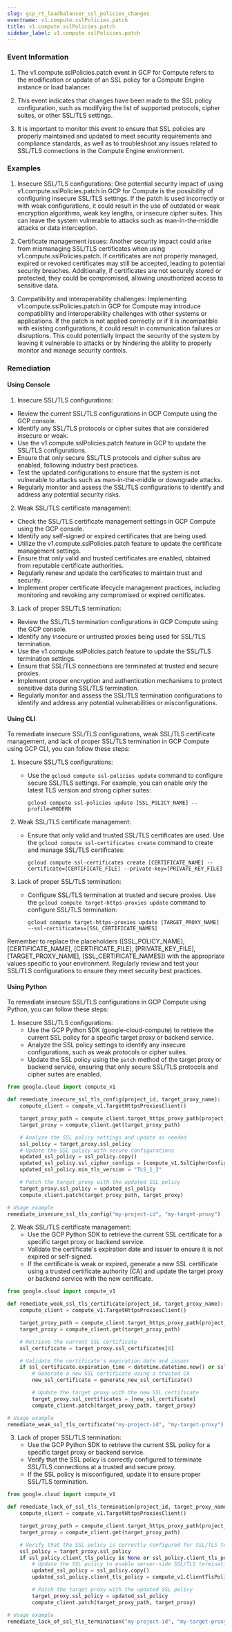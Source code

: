 ```yaml
--- 
slug: gcp_rt_loadbalancer_ssl_policies_changes
eventname: v1.compute.sslPolicies.patch
title: v1.compute.sslPolicies.patch
sidebar_label: v1.compute.sslPolicies.patch
---
```

                       
### Event Information

1. The v1.compute.sslPolicies.patch event in GCP for Compute refers to the modification or update of an SSL policy for a Compute Engine instance or load balancer.

2. This event indicates that changes have been made to the SSL policy configuration, such as modifying the list of supported protocols, cipher suites, or other SSL/TLS settings.

3. It is important to monitor this event to ensure that SSL policies are properly maintained and updated to meet security requirements and compliance standards, as well as to troubleshoot any issues related to SSL/TLS connections in the Compute Engine environment.


### Examples

1. Insecure SSL/TLS configurations: One potential security impact of using v1.compute.sslPolicies.patch in GCP for Compute is the possibility of configuring insecure SSL/TLS settings. If the patch is used incorrectly or with weak configurations, it could result in the use of outdated or weak encryption algorithms, weak key lengths, or insecure cipher suites. This can leave the system vulnerable to attacks such as man-in-the-middle attacks or data interception.

2. Certificate management issues: Another security impact could arise from mismanaging SSL/TLS certificates when using v1.compute.sslPolicies.patch. If certificates are not properly managed, expired or revoked certificates may still be accepted, leading to potential security breaches. Additionally, if certificates are not securely stored or protected, they could be compromised, allowing unauthorized access to sensitive data.

3. Compatibility and interoperability challenges: Implementing v1.compute.sslPolicies.patch in GCP for Compute may introduce compatibility and interoperability challenges with other systems or applications. If the patch is not applied correctly or if it is incompatible with existing configurations, it could result in communication failures or disruptions. This could potentially impact the security of the system by leaving it vulnerable to attacks or by hindering the ability to properly monitor and manage security controls.

### Remediation

#### Using Console

1. Insecure SSL/TLS configurations:
- Review the current SSL/TLS configurations in GCP Compute using the GCP console.
- Identify any SSL/TLS protocols or cipher suites that are considered insecure or weak.
- Use the v1.compute.sslPolicies.patch feature in GCP to update the SSL/TLS configurations.
- Ensure that only secure SSL/TLS protocols and cipher suites are enabled, following industry best practices.
- Test the updated configurations to ensure that the system is not vulnerable to attacks such as man-in-the-middle or downgrade attacks.
- Regularly monitor and assess the SSL/TLS configurations to identify and address any potential security risks.

2. Weak SSL/TLS certificate management:
- Check the SSL/TLS certificate management settings in GCP Compute using the GCP console.
- Identify any self-signed or expired certificates that are being used.
- Utilize the v1.compute.sslPolicies.patch feature to update the certificate management settings.
- Ensure that only valid and trusted certificates are enabled, obtained from reputable certificate authorities.
- Regularly renew and update the certificates to maintain trust and security.
- Implement proper certificate lifecycle management practices, including monitoring and revoking any compromised or expired certificates.

3. Lack of proper SSL/TLS termination:
- Review the SSL/TLS termination configurations in GCP Compute using the GCP console.
- Identify any insecure or untrusted proxies being used for SSL/TLS termination.
- Use the v1.compute.sslPolicies.patch feature to update the SSL/TLS termination settings.
- Ensure that SSL/TLS connections are terminated at trusted and secure proxies.
- Implement proper encryption and authentication mechanisms to protect sensitive data during SSL/TLS termination.
- Regularly monitor and assess the SSL/TLS termination configurations to identify and address any potential vulnerabilities or misconfigurations.

#### Using CLI

To remediate insecure SSL/TLS configurations, weak SSL/TLS certificate management, and lack of proper SSL/TLS termination in GCP Compute using GCP CLI, you can follow these steps:

1. Insecure SSL/TLS configurations:
   - Use the `gcloud compute ssl-policies update` command to configure secure SSL/TLS settings. For example, you can enable only the latest TLS version and strong cipher suites:
     ```
     gcloud compute ssl-policies update [SSL_POLICY_NAME] --profile=MODERN
     ```

2. Weak SSL/TLS certificate management:
   - Ensure that only valid and trusted SSL/TLS certificates are used. Use the `gcloud compute ssl-certificates create` command to create and manage SSL/TLS certificates:
     ```
     gcloud compute ssl-certificates create [CERTIFICATE_NAME] --certificate=[CERTIFICATE_FILE] --private-key=[PRIVATE_KEY_FILE]
     ```

3. Lack of proper SSL/TLS termination:
   - Configure SSL/TLS termination at trusted and secure proxies. Use the `gcloud compute target-https-proxies update` command to configure SSL/TLS termination:
     ```
     gcloud compute target-https-proxies update [TARGET_PROXY_NAME] --ssl-certificates=[SSL_CERTIFICATE_NAMES]
     ```

Remember to replace the placeholders ([SSL_POLICY_NAME], [CERTIFICATE_NAME], [CERTIFICATE_FILE], [PRIVATE_KEY_FILE], [TARGET_PROXY_NAME], [SSL_CERTIFICATE_NAMES]) with the appropriate values specific to your environment. Regularly review and test your SSL/TLS configurations to ensure they meet security best practices.

#### Using Python

To remediate insecure SSL/TLS configurations in GCP Compute using Python, you can follow these steps:

1. Insecure SSL/TLS configurations:
   - Use the GCP Python SDK (google-cloud-compute) to retrieve the current SSL policy for a specific target proxy or backend service.
   - Analyze the SSL policy settings to identify any insecure configurations, such as weak protocols or cipher suites.
   - Update the SSL policy using the `patch` method of the target proxy or backend service, ensuring that only secure SSL/TLS protocols and cipher suites are enabled.

```python
from google.cloud import compute_v1

def remediate_insecure_ssl_tls_config(project_id, target_proxy_name):
    compute_client = compute_v1.TargetHttpsProxiesClient()

    target_proxy_path = compute_client.target_https_proxy_path(project_id, target_proxy_name)
    target_proxy = compute_client.get(target_proxy_path)

    # Analyze the SSL policy settings and update as needed
    ssl_policy = target_proxy.ssl_policy
    # Update the SSL policy with secure configurations
    updated_ssl_policy = ssl_policy.copy()
    updated_ssl_policy.ssl_cipher_configs = [compute_v1.SslCipherConfig(name="MODERN")]
    updated_ssl_policy.min_tls_version = "TLS_1_2"

    # Patch the target proxy with the updated SSL policy
    target_proxy.ssl_policy = updated_ssl_policy
    compute_client.patch(target_proxy_path, target_proxy)

# Usage example
remediate_insecure_ssl_tls_config("my-project-id", "my-target-proxy")
```

2. Weak SSL/TLS certificate management:
   - Use the GCP Python SDK to retrieve the current SSL certificate for a specific target proxy or backend service.
   - Validate the certificate's expiration date and issuer to ensure it is not expired or self-signed.
   - If the certificate is weak or expired, generate a new SSL certificate using a trusted certificate authority (CA) and update the target proxy or backend service with the new certificate.

```python
from google.cloud import compute_v1

def remediate_weak_ssl_tls_certificate(project_id, target_proxy_name):
    compute_client = compute_v1.TargetHttpsProxiesClient()

    target_proxy_path = compute_client.target_https_proxy_path(project_id, target_proxy_name)
    target_proxy = compute_client.get(target_proxy_path)

    # Retrieve the current SSL certificate
    ssl_certificate = target_proxy.ssl_certificates[0]

    # Validate the certificate's expiration date and issuer
    if ssl_certificate.expiration_time < datetime.datetime.now() or ssl_certificate.self_link.startswith("https://www.googleapis.com/compute/v1/projects/"):
        # Generate a new SSL certificate using a trusted CA
        new_ssl_certificate = generate_new_ssl_certificate()

        # Update the target proxy with the new SSL certificate
        target_proxy.ssl_certificates = [new_ssl_certificate]
        compute_client.patch(target_proxy_path, target_proxy)

# Usage example
remediate_weak_ssl_tls_certificate("my-project-id", "my-target-proxy")
```

3. Lack of proper SSL/TLS termination:
   - Use the GCP Python SDK to retrieve the current SSL policy for a specific target proxy or backend service.
   - Verify that the SSL policy is correctly configured to terminate SSL/TLS connections at a trusted and secure proxy.
   - If the SSL policy is misconfigured, update it to ensure proper SSL/TLS termination.

```python
from google.cloud import compute_v1

def remediate_lack_of_ssl_tls_termination(project_id, target_proxy_name):
    compute_client = compute_v1.TargetHttpsProxiesClient()

    target_proxy_path = compute_client.target_https_proxy_path(project_id, target_proxy_name)
    target_proxy = compute_client.get(target_proxy_path)

    # Verify that the SSL policy is correctly configured for SSL/TLS termination
    ssl_policy = target_proxy.ssl_policy
    if ssl_policy.client_tls_policy is None or ssl_policy.client_tls_policy.mode != "SERVER_SIDE":
        # Update the SSL policy to enable server-side SSL/TLS termination
        updated_ssl_policy = ssl_policy.copy()
        updated_ssl_policy.client_tls_policy = compute_v1.ClientTlsPolicy(mode="SERVER_SIDE")

        # Patch the target proxy with the updated SSL policy
        target_proxy.ssl_policy = updated_ssl_policy
        compute_client.patch(target_proxy_path, target_proxy)

# Usage example
remediate_lack_of_ssl_tls_termination("my-project-id", "my-target-proxy")
```


 